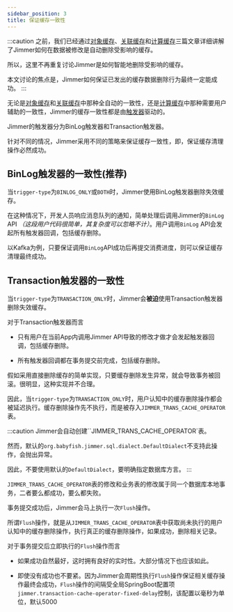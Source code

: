 ```yaml
---
sidebar_position: 3
title: 保证缓存一致性
---
```


:::caution
之前，我们已经通过[对象缓存](./cache-type/object)、[关联缓存](./cache-type/association)和[计算缓存](./cache-type/calculation)三篇文章详细讲解了Jimmer如何在数据被修改是自动删除受影响的缓存。

所以，这里不再重复讨论Jimmer是如何智能地删除受影响的缓存。

本文讨论的焦点是，Jimmer如何保证已发出的缓存数据删除行为最终一定能成功。
:::

无论是[对象缓存](./cache-type/object)和[关联缓存](./cache-type/association)中那种全自动的一致性，还是[计算缓存](./cache-type/calculation)中那种需要用户辅助的一致性，Jimmer的缓存一致性都是由[触发器](../mutation/trigger)驱动的。

Jimmer的触发器分为BinLog触发器和Transaction触发器。

针对不同的情况，Jimmer采用不同的策略来保证缓存一致性，即，保证缓存清理操作必然成功。


## BinLog触发器的一致性(推荐)

当`trigger-type`为`BINLOG_ONLY`或`BOTH`时，Jimmer使用BinLog触发器删除失效缓存。

在这种情况下，开发人员响应消息队列的通知，简单处理后调用Jimmer的`BinLog` API *（这段用户代码很简单，其复杂度可以忽略不计）*。用户调用`BinLog` API会发起所有触发器回调，包括缓存删除。

以Kafka为例，只要保证调用`BinLog`API成功后再提交消费进度，则可以保证缓存清理最终成功。

## Transaction触发器的一致性

当`trigger-type`为`TRANSACTION_ONLY`时，Jimmer会**被迫**使用Transaction触发器删除失效缓存。

对于Transaction触发器而言

-   只有用户在当前App内调用Jimmer API导致的修改才做才会发起触发器回调，包括缓存删除。

-   所有触发器回调都在事务提交前完成，包括缓存删除。

假如采用直接删除缓存的简单实现，只要缓存删除发生异常，就会导致事务被回滚。很明显，这种实现并不合理。

因此，当`trigger-type`为`TRANSACTION_ONLY`时，用户认知中的缓存删除操作都会被延迟执行。缓存删除操作先不执行，而是被存入`JIMMER_TRANS_CACHE_OPERATOR`表。

:::caution
Jimmer会自动创建``JIMMER_TRANS_CACHE_OPERATOR`表。

然而，默认的`org.babyfish.jimmer.sql.dialect.DefaultDialect`不支持此操作，会抛出异常。

因此，不要使用默认的`DefaultDialect`，要明确指定数据库方言。
:::

`JIMMER_TRANS_CACHE_OPERATOR`表的修改和业务表的修改属于同一个数据库本地事务，二者要么都成功，要么都失败。

事务提交成功后，Jimmer会马上执行一次`Flush`操作。

所谓`Flush`操作，就是从`JIMMER_TRANS_CACHE_OPERATOR`表中获取尚未执行的用户认知中的缓存删除操作，执行真正的缓存删除操作，如果成功，删除相关记录。

对于事务提交后立即执行的`Flush`操作而言

-   如果成功自然最好，这时拥有良好的实时性。大部分情况下也应该如此。

-   即使没有成功也不要紧。因为Jimmer会周期性执行`Flush`操作保证相关缓存操作最终会成功，`Flush`操作的间隔受全局SpringBoot配置项`jimmer.transaction-cache-operator-fixed-delay`控制，该配置以毫秒为单位，默认5000
    